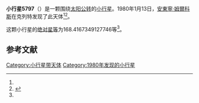 {{Infobox planet
| bgcolour = #FFFFC0
| name = 5797 Bivoj
| symbol = 
| image = 
| caption = 
| discovery = yes
| discovery_ref = 
| discoverer = [[安東寧·姆爾科斯|安東寧·姆爾科斯]]
| discovery_site = [[克列特|克列特]] 
| discovered = 1980年1月13日
| designations = yes
| mp_name = 
| named_after = 
| alt_names = 1980 AA/ 1993 BC2
| mp_category = [[阿莫尔型小行星|阿莫尔型小行星]]
| orbit_ref = <ref name="a">[http://ssd.jpl.nasa.gov/sbdb.cgi?sstr=5797 5797 Bivoj] {{Wayback|url=http://ssd.jpl.nasa.gov/sbdb.cgi?sstr=5797 |date=20210717072418 }}，小行星數據庫瀏覽器（JPL Small-Body Database Browser）－[[美国国家航空航天局|美国国家航空航天局]]喷气推进实验室</ref>
| epoch = 2456400.5 (2013年4月18日更新)
| aphelion = {{convert|2.734426581431045|AU|km|3|abbr=on|lk=out}}
| perihelion = {{convert|1.052341953934263|AU|km|3|abbr=on}}
| semimajor = {{convert|1.893384267682654|AU|km|3|abbr=on}}
| eccentricity = 0.44420054
| period = 951.6046886 [[日|日]]<br />2.61[[儒略年|儒略年]]
| avg_speed = 
| inclination = 4.188318088878206
| asc_node = 299.0088948283337
| mean_anomaly = 
| arg_peri = 168.4167349127746
| satellites = 
| physical_characteristics = yes
| dimensions = 
| mass = 
| density = 
| surface_grav = 
| escape_velocity = 
| sidereal_day = 
| axial_tilt = 
| pole_ecliptic_lat = 
| pole_ecliptic_lon = 
| albedo = 
| temperatures= 
| temp_name1 = 
| mean_temp_1 = 
| max_temp_1 = 
| temp_name2 = 
| max_temp_2 = 
| spectral_type = 
| abs_magnitude = 168.4167349127746
}}

'''小行星5797'''（{{lang-en|5797 Bivoj}}）是一颗围绕[[太阳|太阳]][[公转|公转]]的[[小行星|小行星]]。1980年1月13日，[[安東寧·姆爾科斯|安東寧·姆爾科斯]]在克列特发现了此天体<ref name="a" /><ref>{{cite news|title=小行星列表|url=http://cfa-www.harvard.edu/iau/lists/NumberedMPs.txt|accessdate=2013-07-08|newspaper=哈佛大学|archive-date=2008-05-17|archive-url=https://web.archive.org/web/20080517010638/http://cfa-www.harvard.edu/iau/lists/NumberedMPs.txt|dead-url=no}}</ref>。

这颗小行星的[[绝对星等|绝对星等]]为168.4167349127746等<ref name="a" />。

==参考文献==
{{reflist}}
{{Minor Planet Number|[[小行星5796|小行星5796]]|[[小行星5798|小行星5798]]}}

{{小天体}}

[[Category:小行星带天体|Category:小行星带天体]]
[[Category:1980年发现的小行星|Category:1980年发现的小行星]]

{{asteroid-stub}}